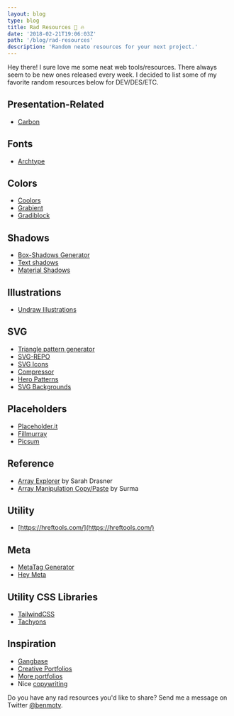 ```yaml
---
layout: blog
type: blog
title: Rad Resources 💯 🔥
date: '2018-02-21T19:06:03Z'
path: '/blog/rad-resources'
description: 'Random neato resources for your next project.'
---
```


Hey there! I sure love me some neat web tools/resources. There always seem to be new ones released every week. I decided to list some of my favorite random resources below for DEV/DES/ETC.

## Presentation-Related

- [Carbon](https://carbon.now.sh)

## Fonts

- [Archtype](https://archetypeapp.com/)

## Colors

- [Coolors](https://coolors.co/)
- [Grabient](https://www.grabient.com/)
- [Gradiblock](https://gradiblock.com/)

## Shadows

- [Box-Shadows Generator](https://www.cssmatic.com/box-shadow)
- [Text shadows](https://css3gen.com/text-shadow/)
- [Material Shadows](https://codepen.io/sdthornton/pen/wBZdXq)

## Illustrations

- [Undraw Illustrations](https://undraw.co/illustrations)

## SVG

- [Triangle pattern generator](http://qrohlf.com/trianglify/)
- [SVG-REPO](https://www.svgrepo.com/)
- [SVG Icons](http://www.heroicons.com/)
- [Compressor](https://jakearchibald.github.io/svgomg/)
- [Hero Patterns](http://www.heropatterns.com/)
- [SVG Backgrounds](https://www.svgbackgrounds.com/)

## Placeholders

- [Placeholder.it](http://via.placeholder.com/350x150)
- [Fillmurray](http://www.fillmurray.com/)
- [Picsum](https://picsum.photos/)

## Reference

- [Array Explorer](https://sdras.github.io/array-explorer/) by Sarah Drasner
- [Array Manipulation Copy/Paste](https://surma.github.io/underdash/) by Surma

## Utility

- [https://hreftools.com/](https://hreftools.com/)

## Meta

- [MetaTag Generator](https://megatags.co/#generate-tags)
- [Hey Meta](http://www.heymeta.com/url/www.modayil.me)

## Utility CSS Libraries

- [TailwindCSS](https://tailwindcss.com/)
- [Tachyons](http://tachyons.io/#principles)

## Inspiration

- [Gangbase](https://gangbase.design/)
- [Creative Portfolios](http://www.creative-portfolios.com/)
- [More portfolios](http://bestfolios.com/)
- Nice [copywriting](http://heynishi.com/)

Do you have any rad resources you'd like to share? Send me a message on Twitter [@benmotv](https://twitter.com/benmotv).
